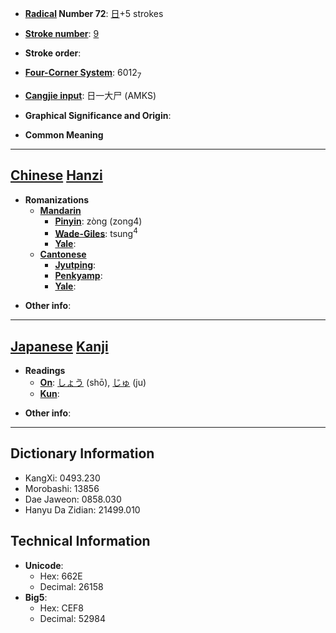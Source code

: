 * '''[[Wiktionary:Chinese radical index| Radical]] Number 72''': [[Wiktionary:Chinese radical index 日|日]]+5 strokes

* '''[[Wiktionary:Chinese total strokes index|Stroke number]]''': [[Wiktionary:Chinese total strokes index 9|9]]

* '''Stroke order''': 

* '''[[Wiktionary:Chinese four corner index|Four-Corner System]]''': 6012<sub>7</sub>

* '''[[Wiktionary:Chinese Cangjie index|Cangjie input]]''': 日一大尸 (AMKS)

* '''Graphical Significance and Origin''': 

* '''Common Meaning'''

----

== [[Chinese]] [[Hanzi]] ==

* '''Romanizations'''
** '''[[Mandarin]]'''
*** '''[[Pinyin]]''': zòng (zong4)
*** '''[[Wade-Giles]]''': tsung<sup>4</sup>
*** '''[[Yale]]''': 
** '''[[Cantonese]]'''
*** '''[[Jyutping]]''':
*** '''[[Penkyamp]]''': 
*** '''[[Yale]]''': 

* '''Other info''': 

----

== [[Japanese]] [[Kanji]] ==

* '''Readings'''
** '''[[On]]''': [[しょう]] (shō), [[じゅ]] (ju)
** '''[[Kun]]''': 

* '''Other info''':  

----

== Dictionary Information ==

* KangXi: 0493.230
* Morobashi: 13856
* Dae Jaweon: 0858.030
* Hanyu Da Zidian: 21499.010

== Technical Information ==

* '''Unicode''':
** Hex: 662E
** Decimal: 26158
* '''Big5''':
** Hex: CEF8
** Decimal: 52984